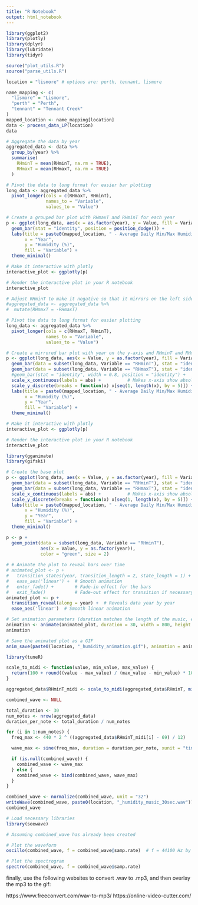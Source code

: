 ---
title: "R Notebook"
output: html_notebook
---

```{r}
library(ggplot2)
library(plotly)
library(dplyr)
library(lubridate)
library(tidyr)

source("plot_utils.R")
source("parse_utils.R")

location = "lismore" # options are: perth, tennant, lismore

name_mapping <- c(
  "lismore" = "Lismore",
  "perth" = "Perth",
  "tennant" = "Tennant Creek"
)
mapped_location <- name_mapping[location]
data <- process_data_LP(location)
data
```
```{r}
# Aggregate the data by year
aggregated_data <- data %>%
  group_by(year) %>%
  summarise(
    RHminT = mean(RHminT, na.rm = TRUE),
    RHmaxT = mean(RHmaxT, na.rm = TRUE)
  )
```


```{r}
# Pivot the data to long format for easier bar plotting
long_data <- aggregated_data %>%
  pivot_longer(cols = c(RHmaxT, RHminT), 
               names_to = "Variable", 
               values_to = "Value")

# Create a grouped bar plot with RHmaxT and RHminT for each year
p <- ggplot(long_data, aes(x = as.factor(year), y = Value, fill = Variable)) +
  geom_bar(stat = "identity", position = position_dodge()) +  
  labs(title = paste0(mapped_location, " - Average Daily Min/Max Humidity over the Years"),
       x = "Year",
       y = "Humidity (%)",
       fill = "Variable") +
  theme_minimal()

# Make it interactive with plotly
interactive_plot <- ggplotly(p)

# Render the interactive plot in your R notebook
interactive_plot

```
```{r}

# Adjust RHminT to make it negative so that it mirrors on the left side
#aggregated_data <- aggregated_data %>%
#  mutate(RHmaxT = -RHmaxT)

# Pivot the data to long format for easier plotting
long_data <- aggregated_data %>%
  pivot_longer(cols = c(RHmaxT, RHminT), 
               names_to = "Variable", 
               values_to = "Value")

# Create a mirrored bar plot with year on the y-axis and RHminT and RHmaxT on different sides
p <- ggplot(long_data, aes(x = Value, y = as.factor(year), fill = Variable)) +
  geom_bar(data = subset(long_data, Variable == "RHminT"), stat = "identity", width = 0.8) +
  geom_bar(data = subset(long_data, Variable == "RHmaxT"), stat = "identity", width = 0.8) +
  #geom_bar(stat = "identity", width = 0.8, position = "identity") +   
  scale_x_continuous(labels = abs) +          # Makes x-axis show absolute values
  scale_y_discrete(breaks = function(x) x[seq(1, length(x), by = 5)]) + 
  labs(title = paste0(mapped_location, " - Average Daily Min/Max Humidity over the Years"),
       x = "Humidity (%)",
       y = "Year",
       fill = "Variable") +
  theme_minimal()

# Make it interactive with plotly
interactive_plot <- ggplotly(p)

# Render the interactive plot in your R notebook
interactive_plot

```



```{r}
library(gganimate)
library(gifski)

# Create the base plot
p <- ggplot(long_data, aes(x = Value, y = as.factor(year), fill = Variable)) +
  geom_bar(data = subset(long_data, Variable == "RHminT"), stat = "identity", width = 1) +
  geom_bar(data = subset(long_data, Variable == "RHmaxT"), stat = "identity", width = 1) +
  scale_x_continuous(labels = abs) +          # Makes x-axis show absolute values
  scale_y_discrete(breaks = function(x) x[seq(1, length(x), by = 5)]) + 
  labs(title = paste0(mapped_location, " - Average Daily Min/Max Humidity over the Years"),
       x = "Humidity (%)",
       y = "Year",
       fill = "Variable") +
  theme_minimal()

p <- p + 
  geom_point(data = subset(long_data, Variable == "RHminT"), 
             aes(x = Value, y = as.factor(year)), 
             color = "green", size = 2) 
  
# # Animate the plot to reveal bars over time
# animated_plot <- p + 
#   transition_states(year, transition_length = 2, state_length = 1) +  # Year-wise transition
#   ease_aes('linear') +  # Smooth animation
#   enter_fade() +        # Fade-in effect for the bars
#   exit_fade()           # Fade-out effect for transition if necessary
animated_plot <- p + 
  transition_reveal(along = year) +  # Reveals data year by year
  ease_aes('linear')  # Smooth linear animation

# Set animation parameters (duration matches the length of the music, e.g., 30 seconds)
animation <- animate(animated_plot, duration = 30, width = 800, height = 600, renderer = gifski_renderer())
animation

# Save the animated plot as a GIF
anim_save(paste0(location, "_humidity_animation.gif"), animation = animation)
```



```{r}
library(tuneR)

scale_to_midi <- function(value, min_value, max_value) {
  return(100 + round((value - max_value) / (max_value - min_value) * 10))  
}

aggregated_data$RHminT_midi <- scale_to_midi(aggregated_data$RHminT, min(aggregated_data$RHminT), max(aggregated_data$RHminT))

combined_wave <- NULL

total_duration <- 30
num_notes <- nrow(aggregated_data)
duration_per_note <- total_duration / num_notes

for (i in 1:num_notes) {
  freq_max <- 440 * 2 ^ ((aggregated_data$RHminT_midi[i] - 69) / 12)

  wave_max <- sine(freq_max, duration = duration_per_note, xunit = "time", samp.rate = 44100, bit = 32)

  if (is.null(combined_wave)) {
    combined_wave <- wave_max
  } else {
    combined_wave <- bind(combined_wave, wave_max)
  }
}

combined_wave <- normalize(combined_wave, unit = "32")
writeWave(combined_wave, paste0(location, "_humidity_music_30sec.wav"))
combined_wave

```


```{r}
# Load necessary libraries
library(seewave)

# Assuming combined_wave has already been created

# Plot the waveform
oscillo(combined_wave, f = combined_wave@samp.rate)  # f = 44100 Hz by default for CD-quality audio

# Plot the spectrogram
spectro(combined_wave, f = combined_wave@samp.rate)

```
######################################################################
finally, use the following websites to convert .wav to .mp3, and then overlay the mp3 to the gif:

https://www.freeconvert.com/wav-to-mp3/
https://online-video-cutter.com/


